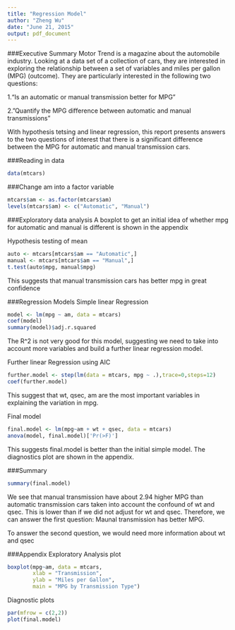 ```yaml
---
title: "Regression Model"
author: "Zheng Wu"
date: "June 21, 2015"
output: pdf_document
---
```


###Executive Summary
Motor Trend is a magazine about the automobile industry. Looking at a data set of a collection of cars, they are interested in exploring the relationship between a set of variables and miles per gallon (MPG) (outcome). They are particularly interested in the following two questions:

1.“Is an automatic or manual transmission better for MPG”

2."Quantify the MPG difference between automatic and manual transmissions"

With hypothesis tetsing and linear regression, this report presents answers to the two questions of interest that there is a significant difference between the MPG for automatic and manual transmission cars.

###Reading in data
```r
data(mtcars)
```

###Change am into a factor variable
```r
mtcars$am <- as.factor(mtcars$am)
levels(mtcars$am) <- c("Automatic", "Manual")
```

###Exploratory data analysis
A boxplot to get an initial idea of whether mpg for automatic and manual is different is shown in the appendix

Hypothesis testing of mean
```r
auto <- mtcars[mtcars$am == "Automatic",]
manual <- mtcars[mtcars$am == "Manual",]
t.test(auto$mpg, manual$mpg) 
```
This suggests that manual transmission cars has better mpg in great confidence

###Regression Models
Simple linear Regression
```r
model <- lm(mpg ~ am, data = mtcars)
coef(model)
summary(model)$adj.r.squared
```
The R^2 is not very good for this model, suggesting we need to take into account more variables and build a further linear regression model.

Further linear Regression using AIC
```r
further.model <- step(lm(data = mtcars, mpg ~ .),trace=0,steps=12)
coef(further.model)
```
This suggest that wt, qsec, am are the most important variables in explaining the variation in mpg.

Final model
```r
final.model <- lm(mpg~am + wt + qsec, data = mtcars)
anova(model, final.model)['Pr(>F)']
```
This suggests final.model is better than the initial simple model.
The diagnostics plot are shown in the appendix.

###Summary
```r
summary(final.model)
```
We see that manual transmission have about 2.94 higher MPG than automatic 
transmission cars taken into account the confound of wt and qsec. This is lower than if we did not adjust for wt and qsec.
Therefore, we can answer the first question: Maunal transmission has better MPG.

To answer the second question, we would need more information about wt and qsec


###Appendix
Exploratory Analysis plot
```r
boxplot(mpg~am, data = mtcars,
        xlab = "Transmission",
        ylab = "Miles per Gallon",
        main = "MPG by Transmission Type")
```

Diagnostic plots
```r
par(mfrow = c(2,2))
plot(final.model)
```